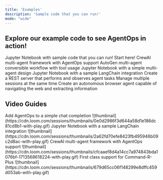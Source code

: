 ```yaml
---
title: 'Examples'
description: 'Sample code that you can run!'
mode: "wide"
---
```


## Explore our example code to see AgentOps in action!

<CardGroup cols={2}>
    <Card title="Simple Agent" icon="microchip-ai" iconType="solid" href="https://github.com/AgentOps-AI/agentops-py/blob/main/examples/openai-gpt.ipynb">
        Jupyter Notebook with sample code that you can run! Start here!
    </Card>
    <Card title="Crew.ai Example" icon="ship" href="/v1/integrations/crewai">
        CrewAI multi-agent framework with AgentOps support
    </Card>
    <Card title="AutoGen" icon="microsoft" href="/v1/integrations/autogen">
        AutoGen multi-agent conversible workflow with tool usage
    </Card>
    <Card title="Multi-Agent Code Example" icon="people-arrows" iconType="duotone" href="/v1/examples/multi_agent">
        Jupyter Notebook with a simple multi-agent design
    </Card>
    <Card title="LangChain Example" icon="crow" href="/v1/examples/langchain">
        Jupyter Notebook with a sample LangChain integration
    </Card>
    <Card title="FastAPI Example" icon="bolt-lightning" href="/v1/examples/fastapi">
        Create a REST server that performs and observes agent tasks
    </Card>
    <Card title="Multi Session Example" icon="computer" href="/v1/examples/multi_session">
        Manage multiple sessions at the same time
    </Card>
    <Card title="MultiOn Example" icon="atom" href="/v1/examples/multion">
        Create an autonomous browser agent capable of navigating the web and extracting information
    </Card>
</CardGroup>

## Video Guides

<CardGroup cols={2}>
    <Card title="Simple Agent" icon="person-carry-box" iconType="solid" href="https://www.loom.com/share/0e0d2986f3d644a58d1e186dc81cd8b1">
      Add AgentOps to a simple chat completion
      ![thumbnail](https://cdn.loom.com/sessions/thumbnails/0e0d2986f3d644a58d1e186dc81cd8b1-with-play.gif)
    </Card>
    <Card title="Multi-Agent" icon="people-arrows" iconType="duotone" href="https://www.loom.com/share/2a62fd70efe8423fb495946b09c2d8ac">
        Jupyter Notebook with a sample LangChain integration
        ![thumbnail](https://cdn.loom.com/sessions/thumbnails/2a62fd70efe8423fb495946b09c2d8ac-with-play.gif)
    </Card>
    <Card title="Crew.ai" icon="ship" href="https://www.loom.com/share/cfcaaef8d4a14cc7a974843bda1076bf">
        CrewAI multi-agent framework with AgentOps support
        ![thumbnail](https://cdn.loom.com/sessions/thumbnails/cfcaaef8d4a14cc7a974843bda1076bf-1713568618224-with-play.gif)
    </Card>
    <Card title="Cohere" icon="hill-rockslide" href="https://www.loom.com/share/679d65cc06f148299e8dffc459d053ab">
        First class support for Command-R-Plus
        ![thumbnail](https://cdn.loom.com/sessions/thumbnails/679d65cc06f148299e8dffc459d053ab-with-play.gif)
    </Card>
</CardGroup>

<script type="module" src="/scripts/github_stars.js"></script>
<script type="module" src="/scripts/link_to_api_button.js"></script>
<script type="module" src="/scripts/scroll-img-fadein-animation.js"></script>
<script type="module" src="/scripts/button_heartbeat_animation.js"></script>
<script type="module" src="/scripts/adjust_api_dynamically.js"></script>
